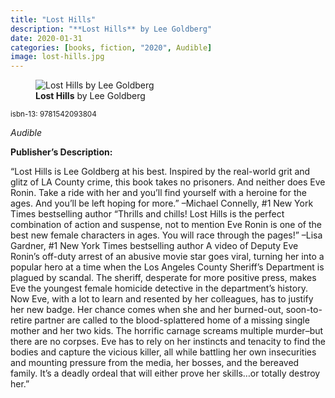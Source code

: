 ```yaml
---
title: "Lost Hills"
description: "**Lost Hills** by Lee Goldberg"
date: 2020-01-31
categories: [books, fiction, "2020", Audible]
image: lost-hills.jpg
---
```

![**Lost Hills** by Lee Goldberg](lost-hills.jpg){fig-align="left"}

<sup>isbn-13: 9781542093804</sup>

*Audible*

**Publisher's Description:**

"Lost Hills is Lee Goldberg at his best. Inspired by the real-world grit
and glitz of LA County crime, this book takes no prisoners. And neither
does Eve Ronin. Take a ride with her and you'll find yourself with a
heroine for the ages. And you'll be left hoping for more." --Michael
Connelly, #1 New York Times bestselling author "Thrills and chills! Lost
Hills is the perfect combination of action and suspense, not to mention Eve
Ronin is one of the best new female characters in ages. You will race
through the pages!" --Lisa Gardner, #1 New York Times bestselling author A
video of Deputy Eve Ronin's off-duty arrest of an abusive movie star goes
viral, turning her into a popular hero at a time when the Los Angeles
County Sheriff's Department is plagued by scandal. The sheriff, desperate
for more positive press, makes Eve the youngest female homicide detective
in the department's history. Now Eve, with a lot to learn and resented by
her colleagues, has to justify her new badge. Her chance comes when she and
her burned-out, soon-to-retire partner are called to the blood-splattered
home of a missing single mother and her two kids. The horrific carnage
screams multiple murder--but there are no corpses. Eve has to rely on her
instincts and tenacity to find the bodies and capture the vicious killer,
all while battling her own insecurities and mounting pressure from the
media, her bosses, and the bereaved family. It's a deadly ordeal that will
either prove her skills...or totally destroy her."